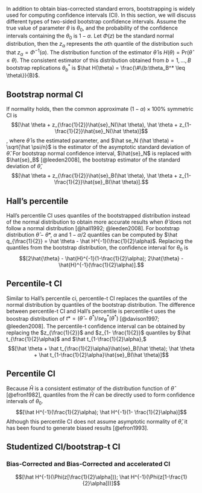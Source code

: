 In addition to obtain bias-corrected standard errors, bootstrapping is widely used for computing confidence intervals (CI). In this section, we will discuss different types of two-sided bootstrap confidence intervals. Assume the true value of parameter $\theta$ is $\theta_0$, and the probability of the confidence intervals containing the $\theta_0$ is $1-\alpha$. Let $\Phi(z)$ be the standard normal distribution, then the $z_\alpha$ represents the $\alpha$th quantile of the distribution such that $z_\alpha = \Phi^{-1}(\alpha)$. The distribution function of the estimator $\hat \theta$ is $H(\theta) = \text{Pr}(\hat\theta \leq\theta)$. The consistent estimator of this distribution obtained from $b = 1,..., B$ bootstrap replications $\theta_b^*$ is $\hat H(\theta) = \frac{\#\{b:\theta_B^* \leq \theta\}}{B}$.

## Bootstrap normal CI

If normality holds, then the common approximate $(1-\alpha) \times 100\%$ symmetric CI is $$[\hat \theta + z_{\frac{1}{2}}\hat{se}_N(\hat \theta), \hat \theta + z_{1-\frac{1}{2}}\hat{se}_N(\hat \theta)]$$, where $\hat \theta$ is the estimated parameter, and $\hat se_N (\hat \theta) = \sqrt{\hat \psi/n}$ is the estimator of the asymptotic standard deviation of $\hat \theta$. For bootstrap normal confidence interval, $\hat{se}_N$ is replaced with $\hat{se}_B$ [@leeden2008], the bootstrap estimator of the standard deviation of $\hat \theta$, $$[\hat \theta + z_{\frac{1}{2}}\hat{se}_B(\hat \theta), \hat \theta + z_{1-\frac{1}{2}}\hat{se}_B(\hat \theta)].$$

## Hall's percentile

Hall's percentile CI uses quantiles of the bootstrapped distribution instead of the normal distribution to obtain more accurate results when $\hat \theta$ does not follow a normal distribution [@hall1992; @leeden2008]. For bootstrap distribution $\hat \theta - \theta *$, $\alpha$ and $1-\alpha/2$ quantiles can be computed by $\hat q_{\frac{1}{2}} = \hat \theta - \hat H^{-1}(\frac{1}{2}\alpha)$. Replacing the quantiles from the bootstrap distribution, the confidence interval for $\theta_0$ is $$[2\hat{\theta} - \hat{H}^{-1}(1-\frac{1}{2}\alpha); 2\hat{\theta} - \hat{H}^{-1}(\frac{1}{2}\alpha)].$$

## Percentile-t CI

Similar to Hall's percentile ci, percentile-t CI replaces the quantiles of the normal distribution by quantiles of the bootstrap distribution. The difference between percentile-t CI and Hall's percentile is percentile-t uses the boostrap distribution of $t* = (\hat \theta - \theta ^*)/se_B^*(\theta^*)$ [@davison1997; @leeden2008]. The percentile-t confidence interval can be obtained by replacing the $z_{\frac{1}{2}}$ and $z_{1- \frac{1}{2}}$ quantiles by $\hat t_{\frac{1}{2}\alpha}$ and $\hat t_{1-\frac{1}{2}\alpha},$
$$[\hat \theta + \hat t_{\frac{1}{2}\alpha}\hat{se}_B(\hat \theta); \hat \theta + \hat t_{1-\frac{1}{2}\alpha}\hat{se}_B(\hat \theta)]$$

## Percentile CI

Because $\hat H$ is a consistent estimator of the distribution function of $\hat \theta$ [@efron1982], quantiles from the $\hat H$ can be directly used to form confidence intervals of $\theta_0$. $$[\hat H^{-1}(\frac{1}{2}\alpha); \hat H^{-1}(1- \frac{1}{2}\alpha)]$$ Although this percentile CI does not assume asymptotic normality of $\hat \theta$, it has been found to generate biased results [@efron1993].


## Studentized CI/bootstrap-t CI



### Bias-Corrected and Bias-Corrected and accelerated CI

$$[\hat H^{-1}(\Phi(z[\frac{1}{2}\alpha])); \hat H^{-1}(\Phi(z[1-\frac{1}{2}\alpha]))]$$